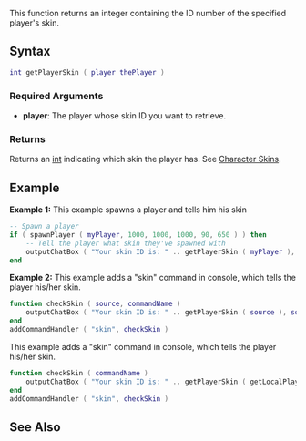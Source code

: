 
{{Server client function}}
{{Deprecated|getElementModel|}}

This function returns an integer containing the ID number of the specified player's skin.

==Syntax==
<syntaxhighlight lang="lua">int getPlayerSkin ( player thePlayer )</syntaxhighlight> 

===Required Arguments===
*'''player''': The player whose skin ID you want to retrieve.

===Returns===
Returns an [[/int.md|int]] indicating which skin the player has. See [[/Character Skins.md|Character Skins]].

==Example==
<section name="Server" class="server " show="true">
'''Example 1:''' This example spawns a player and tells him his skin
<syntaxhighlight lang="lua">
-- Spawn a player 
if ( spawnPlayer ( myPlayer, 1000, 1000, 1000, 90, 650 ) ) then
	-- Tell the player what skin they've spawned with
	outputChatBox ( "Your skin ID is: " .. getPlayerSkin ( myPlayer ), myPlayer )
end
</syntaxhighlight>
'''Example 2:''' This example adds a "skin" command in console, which tells the player his/her skin.
<syntaxhighlight lang="lua">
function checkSkin ( source, commandName )
	outputChatBox ( "Your skin ID is: " .. getPlayerSkin ( source ), source )
end
addCommandHandler ( "skin", checkSkin )
</syntaxhighlight>
</section>
<section name="Client" class="client" show="true">
This example adds a "skin" command in console, which tells the player his/her skin.
<syntaxhighlight lang="lua">
function checkSkin ( commandName )
	outputChatBox ( "Your skin ID is: " .. getPlayerSkin ( getLocalPlayer() ) )
end
addCommandHandler ( "skin", checkSkin )
</syntaxhighlight>
</section>
==See Also==
{{Player functions}}